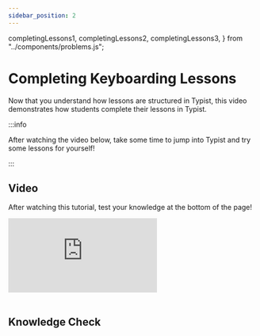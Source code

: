 ```yaml
---
sidebar_position: 2
---
```


  completingLessons1,
  completingLessons2,
  completingLessons3,
} from "../components/problems.js";

# Completing Keyboarding Lessons

Now that you understand how lessons are structured in Typist, this video demonstrates how students complete their lessons in Typist.

:::info

After watching the video below, take some time to jump into Typist and try some lessons for yourself!

:::

## Video

After watching this tutorial, test your knowledge at the bottom of the page!

<div style={{ position: "relative", paddingBottom: "56.25%", height: 0 }}>
  <iframe
    src="https://www.loom.com/embed/43bb7ce0899d4454be0dad2c88e1bfb1?hide_owner=true&hide_title=true"
    frameBorder="0"
    webkitallowfullscreen="true"
    mozallowfullscreen="true"
    allowFullScreen
    style={{
      position: "absolute",
      top: 0,
      left: 0,
      width: "100%",
      height: "100%",
    }}
  ></iframe>
</div>
<br />

## Knowledge Check

<MultipleChoice
  question={completingLessons1.question}
  answerList={completingLessons1.answers}
/>
<br />
<MultipleChoice
  question={completingLessons2.question}
  answerList={completingLessons2.answers}
/>
<br />
<MultipleChoice
  question={completingLessons3.question}
  answerList={completingLessons3.answers}
/>
<br />

